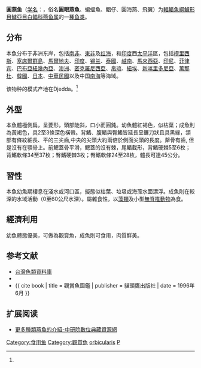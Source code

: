 {{Speciesbox
| name = 圓眼燕鱼
| status = NE
| status_system = 
| image = Platax Orbicularis in the Egyptian Red Sea.jpg
| genus = Platax
| species = orbicularis
| authority = (Forskal, 1775)<ref name='id7604'>{{cite web| url =http://www.bioinfo.cn/db05/BjdwSpecies.php?action=view&id=7604| title =圆燕鱼| work =《中国动物物种编目数据库》| publisher =中国科学院微生物研究所| author =中国科学院动物研究所| accessdate =2009-04-16| deadurl =yes| archiveurl =https://web.archive.org/web/20131203122335/http://www.bioinfo.cn/db05/BjdwSpecies.php?action=view| archivedate =2013-12-03}}</ref>
| synonyms = *''Platax vespertilio''<br /><small>Bloch, 1787</small>
*''Chaetodon orbicularis''<br /><small>Forsskål, 1775</small>
*''Chaetodon vespertilio''<br /><small>Bloch, 1787</small>
*''Platax ehrenbergii''<br /><small>Cuvier, 1831</small>
*''Platax blochii''<br /><small>Cuvier, 1831</small>
*''Platax guttulatuas''<br /><small>Cuvier, 1831</small>
}}

'''圓燕鱼'''（[[学名|学名]]：{{lang|la|''Platax orbicularis''}}，俗名'''圓眼燕魚'''、蝙蝠魚、鯧仔、圓海燕、飛翼）为[[輻鰭魚綱|輻鰭魚綱]][[鱸形目|鱸形目]][[鱸亞目|鱸亞目]][[白鲳科|白鲳科]][[燕鱼属|燕鱼属]]的一[[種|種]][[鱼类|鱼类]]。

==分布==
本魚分布于非洲东岸，包括[[南非|南非]]、[[東非|東非]]及[[红海|红海]]，和[[印度|印度]]西[[太平洋|太平洋]]區，包括[[模里西斯|模里西斯]]、[[塞席爾群島|塞席爾群島]]、[[馬爾地夫|馬爾地夫]]、[[印度|印度]]、[[锡兰|锡兰]]、[[泰國|泰國]]、[[越南|越南]]、[[馬來西亞|馬來西亞]]、[[印尼|印尼]]、[[菲律宾|菲律宾]]、[[巴布亞紐幾內亞|巴布亞紐幾內亞]]、[[澳洲|澳洲]]、[[密克羅尼西亞|密克羅尼西亞]]、[[帛琉|帛琉]]、[[紐埃|紐埃]]、[[新喀里多尼亞|新喀里多尼亞]]、[[萬那杜|萬那杜]]、[[韓國|韓國]]、[[日本|日本]]、[[中華民國|中華民國]]以及中国[[南海|南海]]等海域。

该物种的模式产地在Djedda。<ref name='id7604'/>

==外型==
本魚體極側扁，呈菱形，頭部陡斜，口小而圓鈍。幼魚體紅褐色，似枯葉；成魚則為黃褐色，具2至3條深色橫帶。背鰭、腹鰭與臀鰭皆延長呈鐮刀狀且具黑緣，頜部有條紋細長、平的三尖齒,中央的尖頭大約兩倍於側面尖頭的長度。犛骨有齒, 但是沒有在顎骨上。前鰓蓋骨平滑，鰓蓋的沒有棘，尾鰭截形，背鰭硬棘5至6枚；背鰭軟條34至37枚；臀鰭硬棘3枚；臀鰭軟條24至28枚，體長可達45公分。

==習性==
本魚幼魚期棲息在淺水或河口區，擬態似枯葉、垃圾或海藻水面漂浮。成魚則在較深的水域活動（0至60公尺水深）。屬雜食性，以[[藻類|藻類]]及小型[[無脊椎動物|無脊椎動物]]為食。

==經濟利用==
幼魚體態優美，可做為觀賞魚，成魚則可食用，肉質鮮美。

==参考文献==
{{reflist}}
*[http://fishdb.sinica.edu.tw/ 台灣魚類資料庫]{{Wayback|url=http://fishdb.sinica.edu.tw/ |date=20160304193340 }}
*{{FishBase_species|genus=Platax|species=orbicularis|year=2011|month=12}}
*{{ cite book | title = 觀賞魚圖鑑 | publisher = 貓頭鷹出版社 | date = 1996年6月 }}

==扩展阅读==
*[http://digiarch.sinica.edu.tw/content/repository/resource_list.jsp?queryString=%E7%87%95%E9%AD%9A&queryType=qs&metaCategory=all 更多種類燕魚的介紹-中研院數位典藏資源網 ] {{Wayback|url=http://digiarch.sinica.edu.tw/content/repository/resource_list.jsp?queryString=%E7%87%95%E9%AD%9A&queryType=qs&metaCategory=all |date=20200203185148 }}
{{refbegin}}
{{wikispecies-inline|Platax orbicularis|圓眼燕鱼}}
{{refend}}
{{Wikispecies|Platax orbicularis}}
{{Taxonbar|from=Q1821382}}

[[Category:食用鱼|Category:食用鱼]]
[[Category:觀賞魚|Category:觀賞魚]]
[[Category:燕鱼属|orbicularis]]
[[Category:1775年描述的魚類|P]]